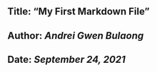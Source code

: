 ## **Title: "My First Markdown File"**  
## **Author: *Andrei Gwen Bulaong* **  
## **Date: *September 24, 2021* **